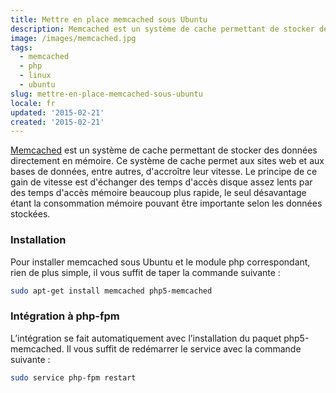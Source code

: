 ```yaml
---
title: Mettre en place memcached sous Ubuntu
description: Memcached est un système de cache permettant de stocker des données directement en mémoire. Ce système de cache permet aux sites web et aux bases de données, entre autres, d'accroître leur vitesse. Le principe de ce gain de vitesse est d'échanger des temps d'accès disque assez lents par des temps d'accès mémoire beaucoup plus rapide, le seul désavantage étant la consommation mémoire pouvant être importante selon les données stockées.
image: /images/memcached.jpg
tags:
  - memcached
  - php
  - linux
  - ubuntu
slug: mettre-en-place-memcached-sous-ubuntu
locale: fr
updated: '2015-02-21'
created: '2015-02-21'
---
```


[Memcached](https://memcached.org/) est un système de cache permettant de stocker des données directement en mémoire. Ce système de cache permet aux sites web et aux bases de données, entre autres, d'accroître leur vitesse. Le principe de ce gain de vitesse est d'échanger des temps d'accès disque assez lents par des temps d'accès mémoire beaucoup plus rapide, le seul désavantage étant la consommation mémoire pouvant être importante selon les données stockées.

### Installation

Pour installer memcached sous Ubuntu et le module php correspondant, rien de plus simple, il vous suffit de taper la commande suivante :

```bash
sudo apt-get install memcached php5-memcached
```

### Intégration à php-fpm

L’intégration se fait automatiquement avec l’installation du paquet php5-memcached. Il vous suffit de redémarrer le service avec la commande suivante :

```bash
sudo service php-fpm restart
```
